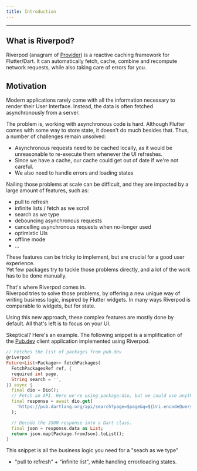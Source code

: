 ```yaml
---
title: Introduction
---
```


---

## What is Riverpod?

Riverpod (anagram of [Provider](https://pub.dev/packages/provider)) is a reactive
caching framework for Flutter/Dart. It can automatically fetch, cache, combine and
recompute network requests, while also taking care of errors for you.

## Motivation

Modern applications rarely come with all the information necessary to render
their User Interface. Instead, the data is often fetched asynchronously
from a server.

The problem is, working with asynchronous code is hard. Although Flutter comes
with some way to store state, it doesn't do much besides that. Thus, a number
of challenges remain unsolved:

- Asynchronous requests need to be cached locally, as it would be unreasonable
  to re-execute them whenever the UI refreshes.
- Since we have a cache, our cache could get out of date if we're not careful.
- We also need to handle errors and loading states

Nailing those problems at scale can be difficult, and they are impacted by a large
amount of features, such as:

- pull to refresh
- infinite lists / fetch as we scroll
- search as we type
- debouncing asynchronous requests
- cancelling asynchronous requests when no-longer used
- optimistic UIs
- offline mode
- ...

These features can be tricky to implement, but are crucial for a good user experience.  
Yet few packages try to tackle those problems directly, and a lot of the work
has to be done manually.

That's where Riverpod comes in.  
Riverpod tries to solve those problems, by offering a new unique
way of writing business logic, inspired by Flutter widgets. In
many ways Riverpod is comparable to widgets, but for state.

Using this new approach, these complex features are mostly done by default. All
that's left is to focus on your UI.

Skeptical? Here's an example. The following snippet is a simplification of the [Pub.dev](https://github.com/rrousselGit/riverpod/tree/master/examples/pub)
client application implemented using Riverpod.

```dart
// Fetches the list of packages from pub.dev
@riverpod
Future<List<Package>> fetchPackages(
  FetchPackagesRef ref, {
  required int page,
  String search = '',
}) async {
  final dio = Dio();
  // Fetch an API. Here we're using package:dio, but we could use anything else.
  final response = await dio.get(
    'https://pub.dartlang.org/api/search?page=$page&q=${Uri.encodeQueryComponent(search)}',
  );

  // Decode the JSON response into a Dart class.
  final json = response.data as List;
  return json.map(Package.fromJson).toList();
}
```

This snippet is all the business logic you need for a "seach as we type"
+ "pull to refresh" + "infinite list", while handling error/loading states.

